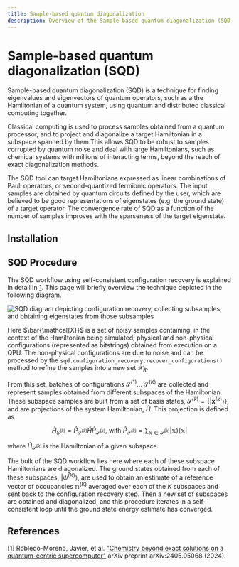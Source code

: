 ```yaml
---
title: Sample-based quantum diagonalization
description: Overview of the Sample-based quantum diagonalization (SQD) workflow
---
```


# Sample-based quantum diagonalization (SQD)

Sample-based quantum diagonalization (SQD) is a technique for finding eigenvalues and eigenvectors of quantum operators, such as a the Hamiltonian of a quantum system, using quantum and distributed classical computing together.

Classical computing is used to process samples obtained from a quantum processor, and to project and diagonalize a target Hamiltonian in a subspace spanned by them.This allows SQD to be robust to samples corrupted by quantum noise and deal with large Hamiltonians, such as chemical systems with millions of interacting terms, beyond the reach of exact diagonalization methods.

The SQD tool can target Hamiltonians expressed as linear combinations of Pauli operators, or second-quantized fermionic operators. The input samples are obtained by quantum circuits defined by the user, which are believed to be good representations of eigenstates (e.g. the ground state) of a target operator. The convergence rate of SQD as a function of the number of samples improves with the sparseness of the target eigenstate.

## Installation


## SQD Procedure

The SQD workflow using self-consistent configuration recovery is explained in detail in [1](#references). This page will briefly overview the technique depicted in the following diagram.

![SQD diagram depicting configuration recovery, collecting subsamples, and obtaining eigenstates from those subsamples](/images/guides/qiskit-addons/sqd_diagram.png)

Here $\bar{\mathcal{X}}$ is a set of noisy samples containing, in the context of the Hamiltonian being simulated, physical and non-physical configurations (represented as bitstrings) obtained from execution on a QPU. The non-physical configurations are due to noise and can be processed by the `sqd.configuration_recovery.recover_configurations()` method to refine the samples into a new set $\mathcal{X}_R$. 

From this set, batches of configurations $\mathcal{S}^{(1)}...\ \mathcal{S}^{(K)}$ are collected and represent samples obtained from different subspaces of the Hamiltonian. These subspace samples are built from a set of basis states, $\mathcal{S}^{(k)}=\{|\mathbf{x}^{(k)}\rangle\}$, and are projections of the system Hamiltonian, $\hat{H}$. This projection is defined as

$$ \hat{H}_{S^{(k)}} = \hat{P}_{\mathcal{S}^{(k)}}\hat{H}\hat{P}_{\mathcal{S}^{(k)}}\text{, with } \hat{P}_{\mathcal{S}^{(k)}} = \sum_{\mathbb{x} \in \mathcal{S}^{(k)}} |\mathbb{x}\rangle\langle\mathbb{x}|$$

where $\hat{H}_{\mathcal{S}^{(k)}}$ is the Hamiltonian of a given subspace.

The bulk of the SQD workflow lies here where each of these subspace Hamiltonians are diagonalized. The ground states obtained from each of these subspaces, $|\psi^{(K)}\rangle$, are used to obtain an estimate of a reference vector of occupancies $\mathbb{n}^{(K)}$ averaged over each of the $K$ subspaces and sent back to the configuration recovery step. Then a new set of subspaces are obtained and diagonalized, and this procedure iterates in a self-consistent loop until the ground state energy estimate has converged.

## References

[1] Robledo-Moreno, Javier, et al. ["Chemistry beyond exact solutions on a quantum-centric supercomputer"](https://arxiv.org/abs/2405.05068) arXiv preprint arXiv:2405.05068 (2024).